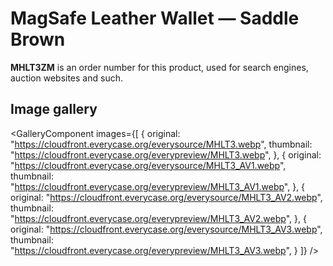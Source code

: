 
# MagSafe Leather Wallet — Saddle Brown

<Callout type='info' emoji='👉🏻'>**MHLT3ZM** is an order number for this product, used for search engines, auction websites and such.</Callout>

## Image gallery

<GalleryComponent
    images={[
      {
        original: "https://cloudfront.everycase.org/everysource/MHLT3.webp",
        thumbnail: "https://cloudfront.everycase.org/everypreview/MHLT3.webp",
      },
      {
        original: "https://cloudfront.everycase.org/everysource/MHLT3_AV1.webp",
        thumbnail: "https://cloudfront.everycase.org/everypreview/MHLT3_AV1.webp",
      },
      {
        original: "https://cloudfront.everycase.org/everysource/MHLT3_AV2.webp",
        thumbnail: "https://cloudfront.everycase.org/everypreview/MHLT3_AV2.webp",
      },
      {
        original: "https://cloudfront.everycase.org/everysource/MHLT3_AV3.webp",
        thumbnail: "https://cloudfront.everycase.org/everypreview/MHLT3_AV3.webp",
      }
    ]}
  />
